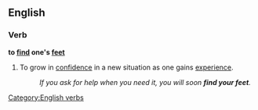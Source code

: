 ==English==

===Verb===
'''to [[find]] one's [[feet]]'''

#{{idiom}} To grow in [[confidence]] in a new situation as one gains [[experience]].
#:''If you ask for help when you need it, you will soon '''find your feet'''.''

[[Category:English verbs]]
